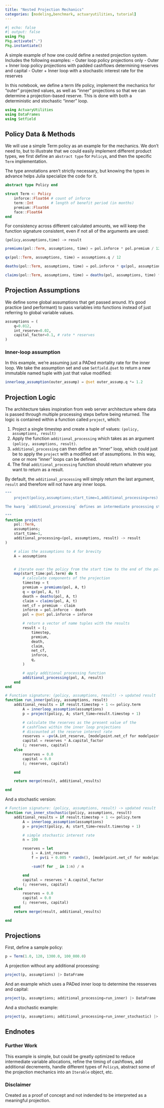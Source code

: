 ```yaml
---
title: "Nested Projection Mechanics"
categories: [modeling,benchmark, actuaryutilities, tutorial]
---
```

```julia
#| echo: false
#| output: false
using Pkg
Pkg.activate(".")
Pkg.instantiate()
```


A simple example of how one could define a nested projection system. Includes the following examples:
- Outer loop policy projections only
- Outer + Inner loop policy projections with padded cashflows determining reserves and capital
- Outer + Inner loop with a stochastic interest rate for the reserves

In this notebook, we define a term life policy, implement the mechanics for "outer" projected values, as well as "inner" projections so that we can determine a projection-based reserve. This is done with both a deterministic and stochastic "inner" loop.


```julia
using ActuaryUtilities
using DataFrames
using Setfield
```

## Policy Data & Methods

We will use a simple Term policy as an example for the mechanics. We don't need to, but to illustrate that we could easily implement different product types, we first define an `abstract type` for `Policy`s, and then the specific `Term` implementation.

The type annotations aren't strictly necessary, but knowing the types in advance helps Julia specialize the code for it.

```julia
abstract type Policy end

struct Term <: Policy
    inforce::Float64 # count of inforce
    term::Int        # length of benefit period (in months)
    premium::Float64
    face::Float64
end
```


For consistency across different calculated amounts, we will keep the function signature consistent, even if not all of the arguments are used:

```
(policy,assumptions,time) -> result
```

```julia

premiums(pol::Term, assumptions, time) = pol.inforce * pol.premium / 12

qx(pol::Term, assumptions, time) = assumptions.q / 12

deaths(pol::Term, assumptions, time) = pol.inforce * qx(pol, assumptions, time)

claims(pol::Term, assumptions, time) = deaths(pol, assumptions, time) * pol.face
```

## Projection Assumptions

We define some global assumptions that get passed around. It's good practice (and performant) to pass variables into functions instead of just referring to global variable values.

```julia
assumptions = (
    q=0.012,
    int_reserve=0.02,
    capital_factor=0.1, # rate * reserves
)
```

### Inner-loop assumption

In this example, we're assuming just a PADed mortality rate for the inner loop. We take the assumption set and use `Setfield.@set` to return a new immutable named tuple with just that value modified:

```julia
innerloop_assumption(outer_assump) = @set outer_assump.q *= 1.2
```

## Projection Logic

The architecture takes inspiration from web server architecture where data is passed through multiple processing steps before being returned. The logic is contained within a function called `project`, which:

1. Project a single timestep and create a tuple of values: `(policy, assumptions, result)`
2. Apply the function `additional_processing` which takes as an argument `(policy, assumptions, result)`.
3. `additional_processing` can then define an "inner" loop, which could just be to apply the `project` with a modified set of assumptions. In this way, one or more "inner" loops can be defined.
4. The final `additional_processing` function should return whatever you want to return as a result.

By default, the `additional_processing` will simply return the last argument, `result` and therefore will not have any inner loops.


```julia
"""
	project(policy,assumptions;start_time=1,additional_processing=res)

The kwarg `additional_processing` defines an intermediate processing step where one can take the current model state and perform additional work, including nested projections. If left out of the arguments, the default for `additional_processing` is `res`, where `res` is (pol,assumptions, result)->result (ie will just return the model point's results with no additional work being done).

"""
function project(
    pol::Term,
    assumptions;
    start_time=1,
    additional_processing=(pol, assumptions, result) -> result
)

    # alias the assumptions to A for brevity
    A = assumptions


    # iterate over the policy from the start time to the end of the policy's term
    map(start_time:pol.term) do t
        # calculate components of the projection
        timestep = t
        premium = premiums(pol, A, t)
        q = qx(pol, A, t)
        death = deaths(pol, A, t)
        claim = claims(pol, A, t)
        net_cf = premium - claim
        inforce = pol.inforce - death
        pol = @set pol.inforce = inforce

        # return a vector of name tuples with the results
        result = (;
            timestep,
            premium,
            death,
            claim,
            net_cf,
            inforce,
            q,
        )

        # apply additional processing function 
        additional_processing(pol, A, result)
    end
end
```

```julia
# Function signature: (policy, assumptions, result) -> updated result
function run_inner(policy, assumptions, result)
    additional_results = if result.timestep + 1 <= policy.term
        A = innerloop_assumption(assumptions)
        p = project(policy, A; start_time=result.timestep + 1)

        # calculate the reserves as the present value of the 
        # cashflows within the inner loop projections
        # discounted at the reserve interest rate
        reserves = -pv(A.int_reserve, [modelpoint.net_cf for modelpoint in p])
        capital = reserves * A.capital_factor
        (; reserves, capital)
    else
        reserves = 0.0
        capital = 0.0
        (; reserves, capital)

    end

    return merge(result, additional_results)

end
```

And a stochastic version:

```julia
# Function signature: (policy, assumptions, result) -> updated result
function run_inner_stochastic(policy, assumptions, result)
    additional_results = if result.timestep + 1 <= policy.term
        A = innerloop_assumption(assumptions)
        p = project(policy, A; start_time=result.timestep + 1)

        # simple stochastic interest rate 
        n = 100

        reserves = let
            i = A.int_reserve
            f = pv(i + 0.005 * randn(), [modelpoint.net_cf for modelpoint in p])

            -sum(f for _ in 1:n) / n

        end
        capital = reserves * A.capital_factor
        (; reserves, capital)
    else
        reserves = 0.0
        capital = 0.0
        (; reserves, capital)
    end
    return merge(result, additional_results)

end
```

## Projections

First, define a sample policy:

```julia
p = Term(1.0, 120, 1300.0, 100_000.0)
```

A projection without any additional processing:

```julia
project(p, assumptions) |> DataFrame
```

And an example which uses a PADed inner loop to determine the resserves and capital:

```julia
project(p, assumptions; additional_processing=run_inner) |> DataFrame
```

And a stochastic example:

```julia
project(p, assumptions; additional_processing=run_inner_stochastic) |> DataFrame
```

## Endnotes

### Further Work

This example is simple, but could be greatly optimized to reduce intermediate variable allocations, refine the timing of cashflows, add additional decrements, handle different types of `Policy`s, abstract some of the projection mechanics into an `Iterable` object, etc.

### Disclaimer
Created as a proof of concept and not indended to be interpreted as a meaningful projection.